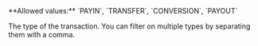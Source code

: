 <ParamField query="Type" type="string" >     
**Allowed values:** `PAYIN`, `TRANSFER`, `CONVERSION`, `PAYOUT`

The type of the transaction. You can filter on multiple types by separating them with a comma.  
</ParamField>